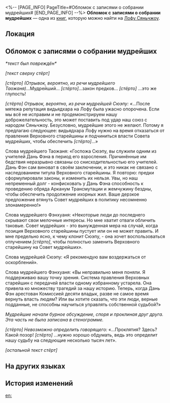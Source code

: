 <%-- [PAGE_INFO]
PageTitle=#Обломок с записями о собрании мудрейших#
[END_PAGE_INFO] --%>
{{Дополнить}}
{{Книга Инфобокс
|id           = 233
|Название     = 
|Изображение  = Предмет Записи с Лофу Сяньчжоу.png
|Мир          = Лофу Сяньчжоу
|Томов        = 1
|Автор        = <!--нужно добавить-->
|Описание     = Собрание мудрейших, созванное в поворотный момент истории, было запечатлено на разбитом видавшем виды мемориале.
|Том1         = {{tx}}
|Источник1    = {{tx|Отсутствует источник}}
|Персонажи    = 
|Фракции      = 
}}
'''Обломок с записями о собрании мудрейших''' — одна из [[Книги|книг]], которую можно найти на [[Лофу Сяньчжоу]].

==Локация==
{{Отметка карты|<!--название карты-->|<!--id отметки-->}}

==Обломок с записями о собрании мудрейших==
''*текст был повреждён*''

''[текст сверху стёрт]''

''[стёрто] (Отрывок, вероятно, из речи мудрейшего Таожаня)''...Мудрейший... ''[стёрто]''...закон предков... ''[стёрто]'' ...это же глупость!

''[стёрто] Отрывок, вероятно, из речи мудрейшей Сюэпу: «''...После мятежа репутация видьядхара на Лофу была ужасно опорочена. Если мы всё не исправим и не продемонстрируем нашу доброжелательность, это может поставить под удар наш союз с народом Сяньчжоу. Безусловно, мудрейшие этого не желают. Потому я предлагаю следующее: видьядхара Лофу нужно на время отказаться от правления Верховного старейшины и подчиниться власти Совета мудрейших, чтобы обеспечить ''[стёрто]''...»

Слова мудрейшего Таожаня: «Госпожа Сюэпу, вы служили одним из учителей Дань Фэна в период его взросления. Причинённые им бедствия неразрывно связаны со снисходительностью его учителей. Дань Фэн сам виноват в своём заключении, и это никак не связано с наследованием титула Верховного старейшины. Я повторю: предки сформулировали законы, и изменить их нельзя. Увы, но наш непременный долг - конфисковать у Дань Фэна способность к проведению обряда Арканум Трансмутации и жемчужину бездны, чтобы обеспечить продолжение ихорных жил. Ваше дерзкое предложение втянуть Совет мудрейших в политику несомненно злонамеренно!»

Слова мудрейшего Фэнхуаня: «Некоторые люди до последнего скрывают свои мелочные интересы. Но мне хватит отваги обличить таковые. Совет мудрейших - это вынужденная мера на случай, когда позиция Верховного старейшины пустует или он не может править. И мне предельно ясно, к чему клонит Сюэпу, - она хочет воспользоваться отлучением ''[стёрто]'', чтобы полностью заменить Верховного старейшину на Совет мудрейших».

Слова мудрейшей Сюэпу: «Я рекомендую вам воздержаться от оскорблений».

Слова мудрейшего Фэнхуаня: «Вы неправильно меня поняли. Я поддерживаю вашу точку зрения. Система правления Верховных старейшин с передачей власти одному избранному устарела. Она привела ко множеству трагедий за нашу историю. Теперь, когда Дань Фэн арестован Комиссией десяти владык, разве не самое время вернуть власть людям? Или вы хотите сказать, что эти люди, верные подданные, не способны научиться управлять собственной судьбой?»

''Мудрейшие начали бурное обсуждение, споря и проклиная друг друга. Эта часть не была записана в стенограмме.''

''[стёрто] Невозможно определить говорящего:'' «...Проклятия? Здесь? Какой позор! ''[стёрто]'' ...нужно хорошо обдумать, ведь это определит нашу судьбу на следующие несколько тысяч лет».

''[остальной текст стёрт]''

==На других языках==
{{На других языках
|en   = Preceptor Assembly Chronicle Fragment
|zhs  = 龙师会议记残碑
|zht  = 龍師會議記殘碑
|ja   = 龍師会議記録残碑
|ko   = 용의 군사 회의가 기록된 비석 조각
|es   = Fragmento de las notas del encuentro de Preceptores
|fr   = Fragment de la chronique de l'assemblée de Précepteurs
|ru   = Обломок с записями о собрании мудрейших
|th   = จารึกการประชุมของมังกรอาวุโส
|vi   = Bia Ghi Chép Về Hội Nghị Long Sư
|de   = Fragment der Chronik einer Präzeptorenversammlung
|id   = Fragmen Monumen Konferensi Sesepuh
|pt   = Fragmento da Crônica da Montagem do Preceptor
}}

==История изменений==
{{История изменений|3.5}}

[[en:]]
